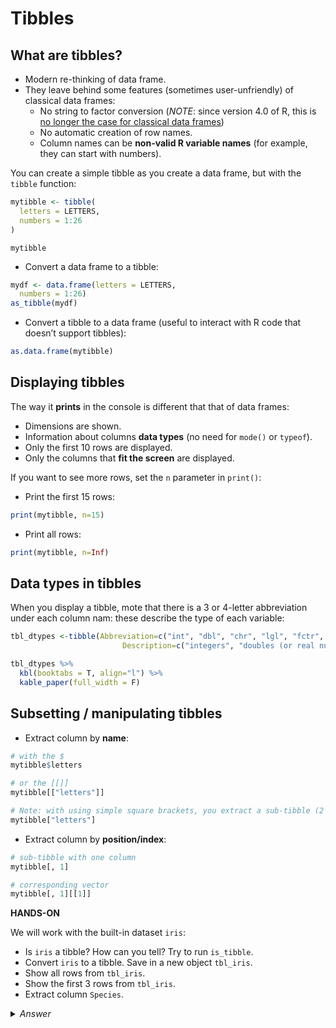 # Tibbles

## What are tibbles?

* Modern re-thinking of data frame.
* They leave behind some features (sometimes user-unfriendly) of classical data frames:
  * No string to factor conversion (*NOTE*: since version 4.0 of R, this is <u>no longer the case for classical data frames</u>)
  * No automatic creation of row names.
  * Column names can be **non-valid R variable names** (for example, they can start with numbers).

You can create a simple tibble as you create a data frame, but with the `tibble` function:

```r
mytibble <- tibble(
  letters = LETTERS,
  numbers = 1:26
)
```

```{echo=F, eval=F}
mytibble
```

* Convert a data frame to a tibble:

```r
mydf <- data.frame(letters = LETTERS,
  numbers = 1:26)
as_tibble(mydf)
```

* Convert a tibble to a data frame (useful to interact with R code that doesn't support tibbles):

```r
as.data.frame(mytibble)
```


## Displaying tibbles

The way it **prints** in the console is different that that of data frames:

* Dimensions are shown.
* Information about columns **data types** (no need for `mode()` or `typeof`).
* Only the first 10 rows are displayed.
* Only the columns that **fit the screen** are displayed.

If you want to see more rows, set the `n` parameter in `print()`:

* Print the first 15 rows:

```r
print(mytibble, n=15)
```

* Print all rows:

```r
print(mytibble, n=Inf)
```

## Data types in tibbles

When you display a tibble, mote that there is a 3 or 4-letter abbreviation under each column nam: these describe the type of each variable:

```r
tbl_dtypes <-tibble(Abbreviation=c("int", "dbl", "chr", "lgl", "fctr", "date", "dttm"), 
                         Description=c("integers", "doubles (or real numbers)", "character vectors (or strings)", "logicals (TRUE or FALSE)", "factors (categorical variables)", "dates", "date-time (a date + a time)"))

tbl_dtypes %>%
  kbl(booktabs = T, align="l") %>%
  kable_paper(full_width = F)
```

## Subsetting / manipulating tibbles

* Extract column by **name**:

```r
# with the $
mytibble$letters

# or the [[]]
mytibble[["letters"]]

# Note: with using simple square brackets, you extract a sub-tibble (2 dimensions)
mytibble["letters"]
```

* Extract column by **position/index**:

```r
# sub-tibble with one column
mytibble[, 1]

# corresponding vector
mytibble[, 1][[1]]
```


**HANDS-ON**

We will work with the built-in dataset `iris`:

* Is `iris` a tibble? How can you tell? Try to run `is_tibble`.
* Convert `iris` to a tibble. Save in a new object `tbl_iris`.
* Show all rows from `tbl_iris`.
* Show the first 3 rows from `tbl_iris`.
* Extract column `Species`.

<details>
<summary>
*Answer*
</summary>

```r
# Is iris a tibble?
is_tibble(iris)

# Convert iris to a tibble. Save in a new object tbl_iris.
tbl_iris <- tibble(iris)

# Show all rows from tbl_iris.
print(tbl_iris, n=Inf)

# Show the first 3 rows from tbl_iris.
print(tbl_iris, n=3)

# Extract column Species.
  # create a tibble with only one column:
tbl_iris["Species"] 
  # create a vector:
tbl_iris[["Species"]] # same as tbl_iris$Species
```

</details>




